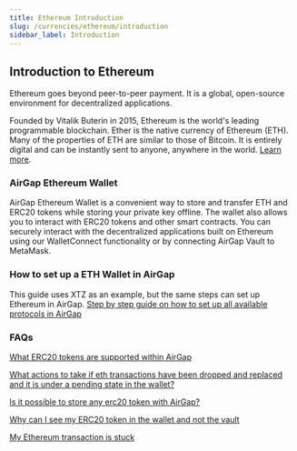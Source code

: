 ```yaml
---
title: Ethereum Introduction
slug: /currencies/ethereum/introduction
sidebar_label: Introduction
---
```


## Introduction to Ethereum

Ethereum goes beyond peer-to-peer payment. It is a global, open-source environment for decentralized applications.

Founded by Vitalik Buterin in 2015, Ethereum is the world's leading programmable blockchain.
Ether is the native currency of Ethereum (ETH). Many of the properties of ETH are similar to those of Bitcoin. It is entirely digital and can be instantly sent to anyone, anywhere in the world. [Learn more](https://ethereum.org/).

### AirGap Ethereum Wallet

AirGap Ethereum Wallet is a convenient way to store and transfer ETH and ERC20 tokens while storing your private key offline. The wallet also allows you to interact with ERC20 tokens and other smart contracts. You can securely interact with the decentralized applications built on Ethereum using our WalletConnect functionality or by connecting AirGap Vault to MetaMask.

### How to set up a ETH Wallet in AirGap

This guide uses XTZ as an example, but the same steps can set up Ethereum in AirGap.
[Step by step guide on how to set up all available protocols in AirGap](https://medium.com/airgap-it/airgap-the-step-by-step-guide-c4c3d3fe9a05)

### FAQs

[What ERC20 tokens are supported within AirGap](https://support.airgap.it/FAQ#erc20-ethereum)

[What actions to take if eth transactions have been dropped and replaced and it is under a pending state in the wallet?](https://support.airgap.it/FAQ#what-actions-to-take-if-eth-transactions-have-been-dropped-and-replaced-and-it-is-under-a-pending-state-in-the-wallet)

[Is it possible to store any erc20 token with AirGap?](https://support.airgap.it/FAQ#is-it-possible-to-store-any-erc20-token-with-airgap)

[Why can I see my ERC20 token in the wallet and not the vault](https://support.airgap.it/FAQ#there-are-significantly-more-coins-available-in-the-wallet-than-in-the-vault-so-does-that-mean-the-coins-that-arent-cant-be-placed-in-the-vault-are-less-safe)

[My Ethereum transaction is stuck](https://support.airgap.it/troubleshooting/currencies/ethereum/transaction-stuck)
